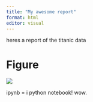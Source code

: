 ```yaml
---
title: "My awesome report"
format: html
editor: visual
---
```


heres a report of the titanic data

# Figure

![](output/fig.png)


ipynb = i python notebook! wow.